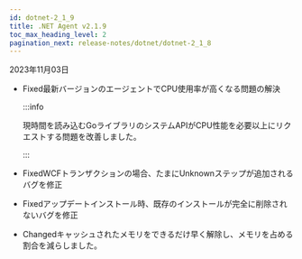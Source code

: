 ```yaml
---
id: dotnet-2_1_9
title: .NET Agent v2.1.9
toc_max_heading_level: 2
pagination_next: release-notes/dotnet/dotnet-2_1_8
---
```


2023年11月03日

- <Status>Fixed</Status>最新バージョンのエージェントでCPU使用率が高くなる問題の解決

  :::info

  現時間を読み込むGoライブラリのシステムAPIがCPU性能を必要以上にリクエストする問題を改善しました。

  :::

- <Status>Fixed</Status>WCFトランザクションの場合、たまにUnknownステップが追加されるバグを修正

- <Status>Fixed</Status>アップデートインストール時、既存のインストールが完全に削除されないバグを修正

- <Status>Changed</Status>キャッシュされたメモリをできるだけ早く解除し、メモリを占める割合を減らしました。
